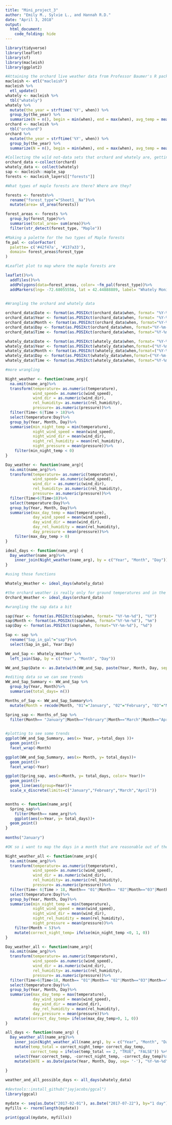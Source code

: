 ```yaml
---
title: "Mini_project_3"
author: "Emily M., Sylvie L., and Hannah R.D."
date: "April 3, 2018"
output: 
  html_document:
    code_folding: hide
---
```


```r
library(tidyverse)
library(leaflet)
library(sf)
library(macleish)
library(ggplot2)
```

```r
#Attaining the orchard live weather data from Professor Baumer's R package (this part is not our code)
macleish <- etl("macleish")
macleish %>%
  etl_update()
whately <- macleish %>%
  tbl("whately")
whately %>%
  mutate(the_year = strftime('%Y', when)) %>%
  group_by(the_year) %>%
  summarize(N = n(), begin = min(when), end = max(when), avg_temp = mean(temperature))
orchard <- macleish %>%
  tbl("orchard")
orchard %>%
  mutate(the_year = strftime('%Y', when)) %>%
  group_by(the_year) %>%
  summarize(N = n(), begin = min(when), end = max(when), avg_temp = mean(temperature))

#Collecting the wild not-data sets that orchard and whately are, getting the sap data and the forest data (this part is our code)
orchard_data <-collect(orchard)
whately_data <- collect(whately)
sap <- macleish::maple_sap
forests <- macleish_layers[["forests"]]
```

```r
#What types of maple forests are there? Where are they?

forests <- forests%>%
  rename("forest_type"="Sheet1__Na")%>%
  mutate(area= st_area(forests))

forest_areas <- forests %>%
  group_by(forest_type)%>%
  summarise(total_area= sum(area))%>%
  filter(str_detect(forest_type, "Maple"))

#Making a palette for the two types of Maple forests
fm_pal <- colorFactor(
  palette= c('#42f47a', '#137a33'),
  domain= forest_areas$forest_type
)

#Leaflet plot to map where the maple forests are

leaflet()%>%
  addTiles()%>%
  addPolygons(data=forest_areas, color= ~fm_pal(forest_type))%>%
  addMarkers(lng= -72.68055556, lat = 42.44888889, label= "Whately Monitoring Station")
  
```

```r
#Wrangling the orchard and whately data

orchard_data$Date <- format(as.POSIXct(orchard_data$when, format= "%Y-%m-%dT%H:%M:%SZ"), "%Y-%m-%d")
orchard_data$Year <- format(as.POSIXct(orchard_data$when, format= "%Y-%m-%dT%H:%M:%SZ"), "%Y")
orchard_data$Month <- format(as.POSIXct(orchard_data$when, format="%Y-%m-%dT%H:%M:%SZ"), "%m")
orchard_data$Day <- format(as.POSIXct(orchard_data$when, format="%Y-%m-%dT%H:%M:%SZ"), "%d")
orchard_data$Time <- format(as.POSIXct(orchard_data$when, format="%Y-%m-%dT%H:%M:%SZ"), "%H.%M%S")

whately_data$Date <- format(as.POSIXct(whately_data$when, format= "%Y-%m-%dT%H:%M:%SZ"), "%Y-%m-%d")
whately_data$Year <- format(as.POSIXct(whately_data$when,format=("%Y-%m-%dT%H:%M:%SZ")),"%Y")
whately_data$Month <- format(as.POSIXct(whately_data$when,format=("%Y-%m-%dT%H:%M:%SZ")),"%m")
whately_data$Day <- format(as.POSIXct(whately_data$when,format=("%Y-%m-%dT%H:%M:%SZ")),"%d")
whately_data$Time <- format(as.POSIXct(whately_data$when, format="%Y-%m-%dT%H:%M:%SZ"), "%H.%M%S")
```

```r
#more wrangling

Night_weather <- function(name_arg){
  na.omit(name_arg)%>%
  transform(temperature= as.numeric(temperature),
            wind_speed= as.numeric(wind_speed),
            wind_dir = as.numeric(wind_dir),
            rel_humidity= as.numeric(rel_humidity),
            pressure= as.numeric(pressure))%>%
  filter(Time< 6|Time > 18)%>%
  select(temperature:Day)%>%
  group_by(Year, Month, Day)%>%
  summarise(min_night_temp = min(temperature),
            night_wind_speed = mean(wind_speed),
            night_wind_dir = mean(wind_dir),
            night_rel_humidity = mean(rel_humidity),
            night_pressure = mean(pressure))%>%
    filter(min_night_temp < 0)
}

Day_weather <- function(name_arg){
  na.omit(name_arg)%>%
  transform(temperature= as.numeric(temperature),
            wind_speed= as.numeric(wind_speed),
            wind_dir = as.numeric(wind_dir),
            rel_humidity= as.numeric(rel_humidity),
            pressure= as.numeric(pressure))%>%
  filter(Time>6|Time<18)%>%
  select(temperature:Day)%>%
  group_by(Year, Month, Day)%>%
  summarise(max_day_temp = max(temperature),
            day_wind_speed = mean(wind_speed),
            day_wind_dir = mean(wind_dir),
            day_rel_humidity = mean(rel_humidity),
            day_pressure = mean(pressure))%>%
    filter(max_day_temp > 0)
}

ideal_days <- function(name_arg) {
  Day_weather(name_arg)%>%
    inner_join(Night_weather(name_arg), by = c("Year", "Month", "Day"))
}

```

```r
#using those functions

Whately_Weather <- ideal_days(whately_data)

#the orchard weather is really only for ground temperatures and in the middle of a field, whearas the whately station is in the forest and gets readings from the air so it's more useful. 
Orchard_Weather <- ideal_days(orchard_data)

```

```r
#wrangling the sap data a bit

sap$Year <- format(as.POSIXct(sap$when, format= "%Y-%m-%d"), "%Y")
sap$Month <- format(as.POSIXct(sap$when, format="%Y-%m-%d"), "%m")
sap$Day <- format(as.POSIXct(sap$when, format="%Y-%m-%d"), "%d")

Sap <- sap %>%
  rename("Sap_in_gal"="sap")%>%
  select(Sap_in_gal, Year:Day)

WW_and_Sap <- Whately_Weather %>%
  left_join(Sap, by = c("Year", "Month", "Day"))

WW_and_Sap$Date <- as.Date(with(WW_and_Sap, paste(Year, Month, Day, sep= "-")), "%Y-%m-%d")

#editing data so we can see trends
WW_and_Sap_Summary <- WW_and_Sap %>%
  group_by(Year, Month)%>%
  summarise(total_days= n())

Months_of_Sap <- WW_and_Sap_Summary%>%
  mutate(Month = recode(Month, "01"="January", "02"="February", "03"="March", "04"="April", "10"="October", "11"="November", "12"="December"))

Spring_sap <- Months_of_Sap %>%
  filter(Month== "January"|Month=="February"|Month=="March"|Month=="April")
  
```

```r
#plotting to see some trends
ggplot(WW_and_Sap_Summary, aes(x= Year, y=total_days ))+
  geom_point()+
  facet_wrap(~Month)

ggplot(WW_and_Sap_Summary, aes(x= Month, y= total_days))+
  geom_point()+
  facet_wrap(~Year)

ggplot(Spring_sap, aes(x=Month, y= total_days, color= Year))+
  geom_point()+
  geom_line(aes(group=Year))+
  scale_x_discrete(limits=c("January","February","March","April"))


months <- function(name_arg){
  Spring_sap%>%
    filter(Month== name_arg)%>%
    ggplot(aes(x=Year, y= total_days))+
  geom_point()
}
  
months("January")
```

```r
#OK so i want to map the days in a month that are reasonable out of the total days in that month versus time so I'm rewriting these functions so I can do that

Night_weather_all <- function(name_arg){
  na.omit(name_arg)%>%
  transform(temperature= as.numeric(temperature),
            wind_speed= as.numeric(wind_speed),
            wind_dir = as.numeric(wind_dir),
            rel_humidity= as.numeric(rel_humidity),
            pressure= as.numeric(pressure))%>%
  filter(Time< 6|Time > 18, Month== "01"|Month== "02"|Month=="03"|Month=="04")%>%
  select(temperature:Day)%>%
  group_by(Year, Month, Day)%>%
  summarise(min_night_temp = min(temperature),
            night_wind_speed = mean(wind_speed),
            night_wind_dir = mean(wind_dir),
            night_rel_humidity = mean(rel_humidity),
            night_pressure = mean(pressure))%>%
    filter(Month < 5)%>%
    mutate(correct_night_temp= ifelse(min_night_temp <0, 1, 0))
}

Day_weather_all <- function(name_arg){
  na.omit(name_arg)%>%
  transform(temperature= as.numeric(temperature),
            wind_speed= as.numeric(wind_speed),
            wind_dir = as.numeric(wind_dir),
            rel_humidity= as.numeric(rel_humidity),
            pressure= as.numeric(pressure))%>%
  filter(Time>6|Time<18, Month== "01"|Month== "02"|Month=="03"|Month=="04")%>%
  select(temperature:Day)%>%
  group_by(Year, Month, Day)%>%
  summarise(max_day_temp = max(temperature),
            day_wind_speed = mean(wind_speed),
            day_wind_dir = mean(wind_dir),
            day_rel_humidity = mean(rel_humidity),
            day_pressure = mean(pressure))%>%
    mutate(correct_day_temp= ifelse(max_day_temp>0, 1, 0))
}

all_days <- function(name_arg) {
  Day_weather_all(name_arg)%>%
    inner_join(Night_weather_all(name_arg), by = c("Year", "Month", "Day"))%>%
    mutate(temp_total = correct_night_temp+ correct_day_temp,
           correct_temp = ifelse(temp_total == 2, "TRUE", "FALSE")) %>%
    select(Year:correct_temp, -correct_night_temp, -correct_day_temp)%>%
    mutate(DATE = as.Date(paste(Year, Month, Day, sep= '-'), "%Y-%m-%d"))
    
}

```

```r
weather_and_all_possible_days <- all_days(whately_data)
```

```r

#devtools::install_github("jayjacobs/ggcal")
library(ggcal)
```

```r
mydate <- seq(as.Date("2017-02-01"), as.Date("2017-07-22"), by="1 day")
myfills <- rnorm(length(mydate))

print(ggcal(mydate, myfills))

```
